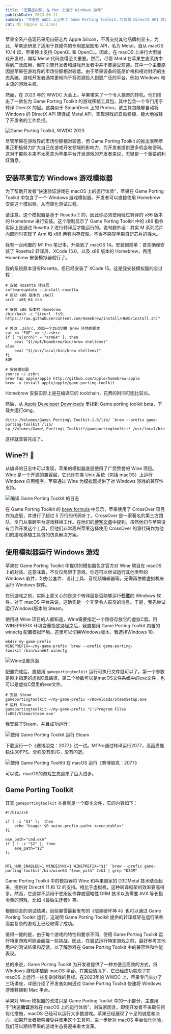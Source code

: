 ```yaml
---
title: "无需虚拟机，在 Mac 上运行 Windows 游戏"
publishDate: 2023-06-11
summary: "苹果在 WWDC 上公布了 Game Porting Toolkit，可以将 DirectX API 转译到自家的 Metal API。通过使用套件中的模拟器，在 macOS 上运行 Windows 游戏成了现实。"
cat: M1 (Apple Silicon)
---
```


苹果全系产品现已采用自研芯片 Apple Silicon，不再支持其他品牌的显卡。为此，苹果还研发了适用于其硬件的专用底层图形 API，名为 Metal。自从 macOS 10.14 起，苹果停止支持 OpenGL 和 OpenCL。因此，在 macOS 上进行大型游戏开发时，编写 Metal 代码变得至关重要。然而，尽管 Metal 在苹果生态系统中得到广泛应用，但在引擎开发者和游戏开发者中并不普遍受欢迎。其中一个主要原因是苹果在游戏界的市场份额相对较低。由于苹果设备的高昂价格和相对封闭的生态系统，游戏开发者通常更倾向于将资源投入到更广泛的平台，例如 Windows 和主流的游戏主机。

然而，在 2023 年的 WWDC 大会上，苹果带来了一个令人振奋的转机。他们推出了一款名为 Game Porting Toolkit 的游戏移植工具包，其中包含一个专门用于转译 DirectX 的层。这类似于 SteamDeck 上的 Proton，该工具包能够自动将 Windows 的 DirectX API 转译成 Metal API，实现游戏的自动移植，极大地减轻了开发者的工作负担。

![Game Porting Toolkit, WWDC 2023](images/GPTK/gptk.png)

尽管苹果在游戏界的市场份额相对较低，但 Game Porting Toolkit 的推出表明苹果正积极努力扩大自己在游戏开发领域的影响力，为开发者提供更多机会和便利。这对于那些本来不太愿意为苹果平台开发游戏的开发者来说，无疑是一个重要的利好消息。

## 安装苹果官方 Windows 游戏模拟器

为了帮助开发者“快速验证游戏在 macOS 上的运行体验”，苹果在 Game Porting Toolkit 中包含了一个 Windows 游戏模拟器。开发者可以直接使用 Homebrew 安装这个模拟器，从而简化测试过程。

<Callout title="Rosetta 警告" icon="⚠️">
请注意，这个模拟器是基于 Rosetta 2 的，因此你必须使用经过转译的 x86 版本的 Homebrew 进行安装。这个限制显示了 Game Porting Toolkit 中的 x86 指令实际上是通过 Rosetta 2 进行转译后才能运行的。说句题外话：其实 M 系列芯片内部同时实现了 Arm 和 x86 两套内存模型。不得不感叹苹果自研芯片的强大。
</Callout>

我有一台闲置的 M1 Pro 笔记本，升级到了 macOS 14。安装很简单：首先确保安装了 Rosetta2 转译层、XCode 15.0，以及 x86 版本的 Homebrew，再用 Homebrew 安装模拟器就行了。

我的系统原本没有Rosetta，但已经安装了 XCode 15。这是我安装模拟器的全过程：

```shell
# 安装 Rosetta 转译层
softwareupdate --install-rosetta
# 启动 x86 版本的 shell
arch -x86_64 zsh

# 安装 x86 版本的 Homebrew
/bin/bash -c "$(curl -fsSL https://raw.githubusercontent.com/Homebrew/install/HEAD/install.sh)"

# 修改 .zshrc，添加一个自动切换 brew 环境的脚本
cat << 'EOF' >> ~/.zshrc
if [ "$(arch)" = "arm64" ]; then
    eval "$(/opt/homebrew/bin/brew shellenv)"
else
    eval "$(/usr/local/bin/brew shellenv)"
fi
EOF

# 安装模拟器
source ~/.zshrc
brew tap apple/apple http://github.com/apple/homebrew-apple
brew -v install apple/apple/game-porting-toolkit
```

Homebrew 安装实际上是在编译它的 toolchain，花费的时间可能比较长。

然后，从 [Apple Developer Downloads](https://developer.apple.com/download/all/) 里找到 Game porting toolkit beta，下载并运行dmg。

```shell
ditto /Volumes/Game\ Porting\ Toolkit-1.0/lib/ `brew --prefix game-porting-toolkit`/lib/
cp /Volumes/Game\ Porting\ Toolkit*/gameportingtoolkit* /usr/local/bin
```

这样就安装完成了。

## Wine?! 🍷

从编译的日志中可以发现，苹果的模拟器底层使用了广受赞誉的 Wine 项目。Wine 是一个开源的兼容层，它允许在类 Unix 系统（包括 macOS）上运行 Windows 应用程序。苹果通过 Wine 为模拟器提供了对 Windows 游戏的兼容性支持。

![编译 Game Porting Toolkit 的日志](images/GPTK/compile_wine.png)

在 Game Porting Toolkit 的 [brew formula](https://raw.githubusercontent.com/apple/homebrew-apple/main/Formula/game-porting-toolkit.rb) 中显示，苹果使用了 CrossOver 项目作为底层，并进行了超过 5 万行的代码补丁。CrossOver 是一家著名的第三方团队，专门从事跨平台游戏移植工作。在他们的[博客文章](https://www.codeweavers.com/blog/mjohnson/2023/6/6/wine-comes-to-macos-apple-s-game-porting-toolkit-powered-by-crossover-source-code)中提到，虽然他们与苹果没有合作开发这个工具，但他们非常高兴苹果选择使用 CrossOver 的源代码作为他们的游戏移植工具包的仿真解决方案。

## 使用模拟器运行 Windows 游戏

苹果在 Game Porting Toolkit 中提供的模拟器包含官方对 Wine 项目在 macOS 上的封装。这意味着，不仅仅局限于游戏，你还可以尝试运行其他类型的 Windows 软件，如办公套件、设计工具、音视频编辑器等。无需再依赖虚拟机来运行 Windows 软件。

在玩游戏之前，实际上更关心的是这个转译层是否能够运行**任意**的 Windows 软件。对于 macOS 平台来说，这确实是一个非常令人振奋的消息。于是，我先尝试运行Windows版本的 Steam。

使用过 Wine 项目的人都知道，Wine需要指定一个路径存放它的虚拟C盘。用 WINEPREFIX 环境变量指定路径之后，我直接用 Game Porting Toolkit 内置的 winecfg 配置模拟环境。这里可以切换Windows版本，我选择Windows 10。

```shell
mkdir my-game-prefix
WINEPREFIX=~/my-game-prefix `brew --prefix game-porting-toolkit`/bin/wine64 winecfg
```

![Wine设置页面](images/GPTK/wine_cfg.png)

配置完成后，直接用 `gameportingtoolkit` 运行可执行文件就可以了。第一个参数是刚才指定的虚拟C盘路径，第二个参数可以是macOS文件系统中的exe文件，也可以是虚拟C盘里的exe文件。

```shell
# 安装 Steam
gameportingtoolkit ~/my-game-prefix ~/Downloads/SteamSetup.exe
# 运行 Steam
gameportingtoolkit ~/my-game-prefix 'C:\Program Files (x86)/Steam/steam.exe'
```

我安装了Steam，并且成功运行：

![使用 Game Porting Toolkit 运行 Steam](images/GPTK/steam.png)

下载运行一个《赛博朋克：2077》试一试。M1Pro通过转译运行2077，高画质能稳住30FPS。全程没有BUG，没有闪退。

![使用 Game Porting ToolKit 在 macOS 运行《赛博朋克：2077》](images/GPTK/2077.png)

可以说，macOS的游戏生态迎来了巨大进步。

## Game Porting Toolkit

其实 `gameportingtoolkit` 本身就是一个脚本文件，它的内容如下：

```shell
#!/bin/zsh

if [ -z "$1" ];  then
	echo "Usage: $0 <wine-prefix-path> <executable>"
fi

exe_path="cmd.exe"
if [ ! -z "$2" ]; then
	exe_path="$2"
fi


MTL_HUD_ENABLED=1 WINEESYNC=1 WINEPREFIX="$1" `brew --prefix game-porting-toolkit`/bin/wine64 "$exe_path" 2>&1 | grep "D3DM"
```

Game Porting Toolkit 中的模拟器将 Wine 和苹果自家的 D3DMetal 技术结合起来，提供对 DirectX 11 和 12 的支持。相比于虚拟机，这种转译框架的效率要高得多。然而，它通常不适用于使用反作弊或侵略性 DRM 技术以及需要 AVX 等长指令集的游戏，比如《最后生还者》等。

根据网友的测试结果，目前暴雪最新发布的《暗黑破坏神 4》也可以通过 Game Porting Toolkit 运行。这说明 Game Porting Toolkit 提供的转译框架在运行某些高度复杂的游戏上已经取得了成功。

值得一提的是，由于每个游戏的特性和要求不同，使用 Game Porting Toolkit 运行特定游戏可能会面临一些挑战。因此，在尝试运行特定游戏之前，最好参考其他用户的测试结果和反馈，以了解游戏在 Game Porting Toolkit 中的兼容性和性能表现。

总的来说，Game Porting Toolkit 为开发者提供了一种方便且高效的方式，将 Windows 游戏移植到 macOS 平台。在某些情况下，它已经成功实现了在 macOS 上运行一些复杂游戏的目标。在2023年的 WWDC 上，苹果专门举办了三场讲座，详细介绍了开发者如何通过 Game Porting Toolkit 快速将 Windows 游戏移植到 Mac 平台。

苹果对 Wine 模拟器的改进只是 Game Porting Toolkit 中的一小部分，主要用于“快速**验证**游戏在 macOS 上的运行体验”。对玩家而言，即使开发者不采取任何优化措施，macOS 已经可以运行大多数游戏。苹果已经展现了十足的诚意和决心，如果开发者能够接受并使用这个工具包，进一步针对 macOS 平台优化体验，我们可以期待苹果的游戏生态将迎来重大变革。